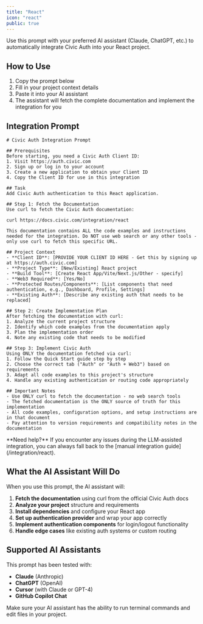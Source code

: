 ```yaml
---
title: "React"
icon: "react"
public: true
---
```


Use this prompt with your preferred AI assistant (Claude, ChatGPT, etc.) to automatically integrate Civic Auth into your React project.

## How to Use

1. Copy the prompt below
2. Fill in your project context details
3. Paste it into your AI assistant
4. The assistant will fetch the complete documentation and implement the integration for you

## Integration Prompt

```text
# Civic Auth Integration Prompt

## Prerequisites
Before starting, you need a Civic Auth Client ID:
1. Visit https://auth.civic.com
2. Sign up or log in to your account
3. Create a new application to obtain your Client ID
4. Copy the Client ID for use in this integration

## Task
Add Civic Auth authentication to this React application.

## Step 1: Fetch the Documentation
Use curl to fetch the Civic Auth documentation:

curl https://docs.civic.com/integration/react

This documentation contains ALL the code examples and instructions needed for the integration. Do NOT use web search or any other tools - only use curl to fetch this specific URL.

## Project Context
- **Client ID**: [PROVIDE YOUR CLIENT ID HERE - Get this by signing up at https://auth.civic.com]
- **Project Type**: [New/Existing] React project
- **Build Tool**: [Create React App/Vite/Next.js/Other - specify]
- **Web3 Required**: [Yes/No]
- **Protected Routes/Components**: [List components that need authentication, e.g., Dashboard, Profile, Settings]
- **Existing Auth**: [Describe any existing auth that needs to be replaced]

## Step 2: Create Implementation Plan
After fetching the documentation with curl:
1. Analyze the current project structure
2. Identify which code examples from the documentation apply
3. Plan the implementation order
4. Note any existing code that needs to be modified

## Step 3: Implement Civic Auth
Using ONLY the documentation fetched via curl:
1. Follow the Quick Start guide step by step
2. Choose the correct tab ("Auth" or "Auth + Web3") based on requirements
3. Adapt all code examples to this project's structure
4. Handle any existing authentication or routing code appropriately

## Important Notes
- Use ONLY curl to fetch the documentation - no web search tools
- The fetched documentation is the ONLY source of truth for this implementation
- All code examples, configuration options, and setup instructions are in that document
- Pay attention to version requirements and compatibility notes in the documentation
```

<Note>
  **Need help?** If you encounter any issues during the LLM-assisted integration, you can always fall back to the [manual integration guide](/integration/react).
</Note>

## What the AI Assistant Will Do

When you use this prompt, the AI assistant will:

1. **Fetch the documentation** using curl from the official Civic Auth docs
2. **Analyze your project** structure and requirements
3. **Install dependencies** and configure your React app
4. **Set up authentication provider** and wrap your app correctly
5. **Implement authentication components** for login/logout functionality
6. **Handle edge cases** like existing auth systems or custom routing

## Supported AI Assistants

This prompt has been tested with:
- **Claude** (Anthropic)
- **ChatGPT** (OpenAI)
- **Cursor** (with Claude or GPT-4)
- **GitHub Copilot Chat**

<Info>
  Make sure your AI assistant has the ability to run terminal commands and edit files in your project.
</Info>
